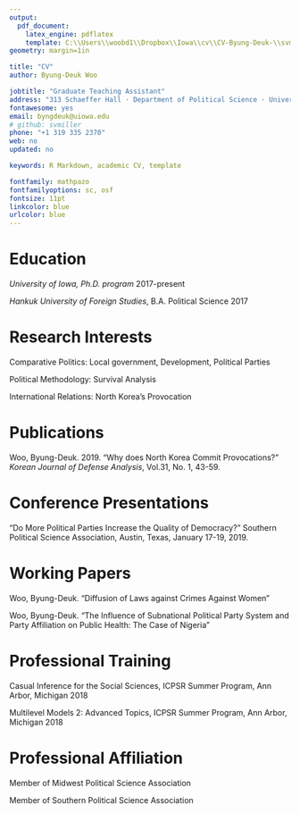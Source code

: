 ```yaml
---
output: 
  pdf_document:
    latex_engine: pdflatex
    template: C:\\Users\\woobd1\\Dropbox\\Iowa\\cv\\CV-Byung-Deuk-\\svm-latex-cv.tex
geometry: margin=1in

title: "CV"
author: Byung-Deuk Woo

jobtitle: "Graduate Teaching Assistant"
address: "313 Schaeffer Hall · Department of Political Science · Univeristy of Iowa · Iowa City · Iowa · USA "
fontawesome: yes
email: byngdeuk@uiowa.edu
# github: svmiller
phone: "+1 319 335 2370"
web: no
updated: no

keywords: R Markdown, academic CV, template

fontfamily: mathpazo
fontfamilyoptions: sc, osf
fontsize: 11pt
linkcolor: blue
urlcolor: blue
---
```

# Education
  *University of Iowa, Ph.D. program* \hfill 2017-present
  
  *Hankuk University of Foreign Studies*, B.A. Political Science \hfill 2017

# Research Interests

  Comparative Politics: Local government, Development, Political Parties

  Political Methodology: Survival Analysis

  International Relations: North Korea's Provocation

# Publications

  Woo, Byung-Deuk. 2019. "Why does North Korea Commit Provocations?" *Korean Journal of Defense Analysis*, Vol.31, No. 1, 43-59.  

# Conference Presentations

  "Do More Political Parties Increase the Quality of Democracy?" Southern Political Science Association, Austin, Texas, January 17-19, 2019.

# Working Papers

  Woo, Byung-Deuk. "Diffusion of Laws against Crimes Against Women"

  Woo, Byung-Deuk. "The Influence of Subnational Political Party System and Party Affiliation on Public Health: The Case of Nigeria"

# Professional Training

  Casual Inference for the Social Sciences, ICPSR Summer Program, Ann Arbor, Michigan \hfill 2018

  Multilevel Models 2: Advanced Topics, ICPSR Summer Program, Ann Arbor, Michigan \hfill 2018

# Professional Affiliation

  Member of Midwest Political Science Association

  Member of Southern Political Science Association